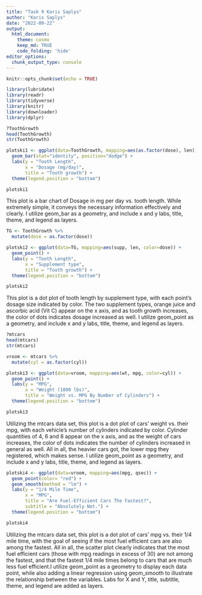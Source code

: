 ```yaml
---
title: "Task 9 Karis Saplys"
author: "Karis Saplys"
date: "2022-09-22"
output: 
  html_document:
    theme: cosmo
    keep_md: TRUE
    code_folding: 'hide'
editor_options: 
  chunk_output_type: console
---
```


```r
knitr::opts_chunk$set(echo = TRUE)
```

```r
library(lubridate)
library(readr)
library(tidyverse)
library(knitr)
library(downloader)
library(dplyr)
```

```r
?ToothGrowth
head(ToothGrowth)
str(ToothGrowth)
```

```r

plotski1 <- ggplot(data=ToothGrowth, mapping=aes(as.factor(dose), len)) +
  geom_bar(stat="identity", position="dodge") +
  labs(y = "Tooth Length",
       x = "Dosage (mg/day)",
       title = "Tooth growth") +
  theme(legend.position = "bottom")

plotski1

```
This plot is a bar chart of Dosage in mg per day vs. tooth length. While extremely simple, it conveys the necessary information effectively and clearly. I utilize geom_bar as a geometry, and include x and y labs, title, theme, and legend as layers.

```r

TG <- ToothGrowth %>%
  mutate(dose = as.factor(dose))

plotski2 <- ggplot(data=TG, mapping=aes(supp, len, color=dose)) +
  geom_point() +
  labs(y = "Tooth Length",
       x = "Supplement type",
       title = "Tooth growth") +
  theme(legend.position = "bottom")

plotski2

```
This plot is a dot plot of tooth length by supplement type, with each point's dosage size indicated by color. The two supplement types, orange juice and ascorbic acid (Vit C) appear on the x axis, and as tooth growth increases, the color of dots indicates dosage increased as well. I utilize geom_point as a geometry, and include x and y labs, title, theme, and legend as layers.

```r

?mtcars
head(mtcars)
str(mtcars)

vroom <- mtcars %>%
  mutate(cyl = as.factor(cyl))

plotski3 <- ggplot(data=vroom, mapping=aes(wt, mpg, color=cyl)) +
  geom_point() +
  labs(y = "MPG",
       x = "Weight (1000 lbs)",
       title = "Weight vs. MPG By Number of Cylinders") +
  theme(legend.position = "bottom")

plotski3

```
Utilizing the mtcars data set, this plot is a dot plot of cars' weight vs. their mpg, with each vehicle's number of cylinders indicated by color. Cylinder quantities of 4, 6 and 8 appear on the x axis, and as the weight of cars increases, the color of dots indicates the number of cylinders increased in general as well. All in all, the heavier cars got, the lower mpg they registered, which makes sense. I utilize geom_point as a geometry, and include x and y labs, title, theme, and legend as layers.

```r

plotski4 <- ggplot(data=vroom, mapping=aes(mpg, qsec)) +
  geom_point(color= "red") +
  geom_smooth(method = "lm") +
  labs(y = "1/4 Mile Time",
       x = "MPG",
       title = "Are Fuel-Efficient Cars The Fastest?",
       subtitle = "Absolutely Not.") +
  theme(legend.position = "bottom") 

plotski4

```
Utilizing the mtcars data set, this plot is a dot plot of cars' mpg vs. their 1/4 mile time, with the goal of seeing if the most fuel efficient cars are also among the fastest. All in all, the scatter plot clearly indicates that the most fuel efficient cars (those with mpg readings in excess of 30) are not among the fastest, and that the fastest 1/4 mile times belong to cars that are much less fuel efficient.I utilize geom_point as a geometry to display each data point, while also adding a linear regression using geom_smooth to illustrate the relationship between the variables. Labs for X and Y, title, subtitle, theme, and legend are added as layers.
